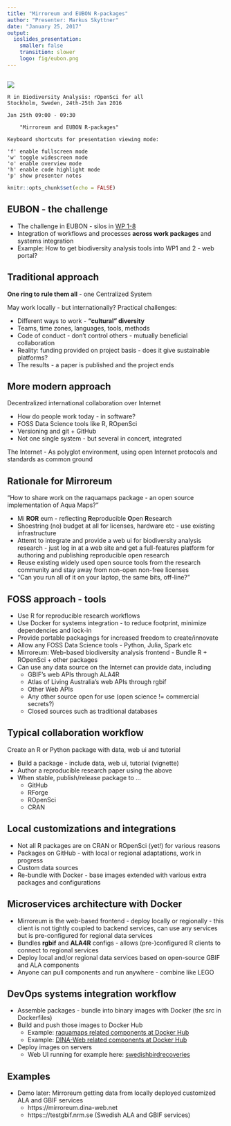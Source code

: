 ```yaml
---
title: "Mirroreum and EUBON R-packages"
author: "Presenter: Markus Skyttner"
date: "January 25, 2017"
output: 
  ioslides_presentation:
    smaller: false
    transition: slower
    logo: fig/eubon.png
---
```


##    

![](fig/eubon-banner.png)

    R in Biodiversity Analysis: rOpenSci for all
    Stockholm, Sweden, 24th-25th Jan 2016
    
    Jan 25th 09:00 - 09:30
    
 		"Mirroreum and EUBON R-packages"
    
    Keyboard shortcuts for presentation viewing mode:

    'f' enable fullscreen mode 
    'w' toggle widescreen mode
    'o' enable overview mode
    'h' enable code highlight mode
    'p' show presenter notes

```r
knitr::opts_chunk$set(echo = FALSE)
```

## EUBON - the challenge

- The challenge in EUBON - silos in [WP 1-8](http://www.eubon.eu/show/work/packages_3568/)
- Integration of workflows and processes **across work packages** and systems integration
- Example: How to get biodiversity analysis tools into WP1 and 2 - web portal?

## Traditional approach

**One ring to rule them all** - one Centralized System

May work locally - but internationally? Practical challenges:

- Different ways to work - **"cultural" diversity**
- Teams, time zones, languages, tools, methods
- Code of conduct - don't control others - mutually beneficial collaboration 
- Reality: funding provided on project basis - does it give sustainable platforms?
- The results - a paper is published and the project ends

## More modern approach

Decentralized international collaboration over Internet

- How do people work today - in software?
- FOSS Data Science tools like R, ROpenSci
- Versioning and git + GitHub
- Not one single system - but several in concert, integrated

The Internet - As polyglot environment, using open Internet protocols and standards as common ground

## Rationale for Mirroreum

"How to share work on the raquamaps package - an open source implementation of Aqua Maps?"

- Mi **ROR** eum - reflecting **R**eproducible **O**pen **R**esearch
- Shoestring (no) budget at all for licenses, hardware etc - use existing infrastructure
- Attemt to integrate and provide a web ui for biodiversity analysis research - just log in at a web site and get a full-features platform for authoring and publishing reproducible open research
- Reuse existing widely used open source tools from the research community and stay away from non-open non-free licenses
- "Can you run all of it on your laptop, the same bits, off-line?"

## FOSS approach - tools

- Use R for reproducible research workflows
- Use Docker for systems integration - to reduce footprint, minimize dependencies and lock-in
- Provide portable packagings for increased freedom to create/innovate
- Allow any FOSS Data Science tools - Python, Julia, Spark etc
- Mirroreum: Web-based biodiversity analysis frontend - Bundle R + ROpenSci + other packages
- Can use any data source on the Internet can provide data, including
	- GBIF's web APIs through ALA4R
	- Atlas of Living Australia's web APIs through rgbif
	- Other Web APIs
	- Any other source open for use (open science != commercial secrets?)
	- Closed sources such as traditional databases

## Typical collaboration workflow

Create an R or Python package with data, web ui and tutorial

- Build a package - include data, web ui, tutorial (vignette)
- Author a reproducible research paper using the above
- When stable, publish/release package to ...
	- GitHub 
	- RForge 
	- ROpenSci
	- CRAN

## Local customizations and integrations

- Not all R packages are on CRAN or ROpenSci (yet!) for various reasons
- Packages on GitHub - with local or regional adaptations, work in progress
- Custom data sources
- Re-bundle with Docker - base images extended with various extra packages and configurations

## Microservices architecture with Docker

- Mirroreum is the web-based frontend - deploy locally or regionally - this client is not tightly coupled to backend services, can use any services but is pre-configured for regional data services
- Bundles **rgbif** and **ALA4R** configs - allows (pre-)configured R clients to connect to regional services
- Deploy local and/or regional data services based on open-source GBIF and ALA components
- Anyone can pull components and run anywhere - combine like LEGO

## DevOps systems integration workflow

- Assemble packages - bundle into binary images with Docker (the src in Dockerfiles)
- Build and push those images to Docker Hub
	- Example: [raquamaps related components at Docker Hub](https://hub.docker.com/u/raquamaps/)
	- Example: [DINA-Web related components at Docker Hub](https://hub.docker.com/u/dina)
- Deploy images on servers
	- Web UI running for example here: [swedishbirdrecoveries](https://birdringing.dina-web.net)

## Examples 

- Demo later: Mirroreum getting data from locally deployed customized ALA and GBIF services
	- https://mirroreum.dina-web.net
	- https:://testgbif.nrm.se (Swedish ALA and GBIF services)

